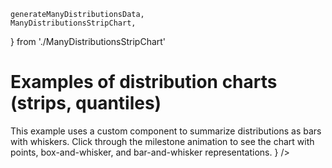     generateManyDistributionsData,
    ManyDistributionsStripChart,
} from './ManyDistributionsStripChart'

<Meta title="Gallery/Distribution charts" />

# Examples of distribution charts (strips, quantiles)

<Canvas>
    <Story name="quantiles">
        <Controller generator={generateQuantileGroupsData} chart={QuantileGroupsChart} />
    </Story>
</Canvas>

<Canvas>
    <Story name="strips and quantiles">
        <Controller
            generator={generateStripAndBoxData}
            chart={StripAndBoxChart}
            steps={['axes', 'strips', 'quantiles', 'strips', 'strips']}
        />
    </Story>
</Canvas>

<Canvas>
    <Story name="many distributions">
        <Controller generator={generateManyDistributionsData} chart={ManyDistributionsStripChart} />
    </Story>
</Canvas>

<Canvas>
    <Story name="waterfall">
        <Controller generator={generateWaterfallStripData} chart={WaterfallStripChart} />
    </Story>
</Canvas>

<Canvas>
    <Story name="bars">
        <Controller
            generator={generateBarStripData}
            chart={BarStripChart}
            steps={['points', 'boxes', 'bars', 'barsonly']}
            comment={
                <div>
                    This example uses a custom component to summarize distributions as bars with
                    whiskers. Click through the milestone animation to see the chart with points,
                    box-and-whisker, and bar-and-whisker representations.
                </div>
            }
        />
    </Story>
</Canvas>
